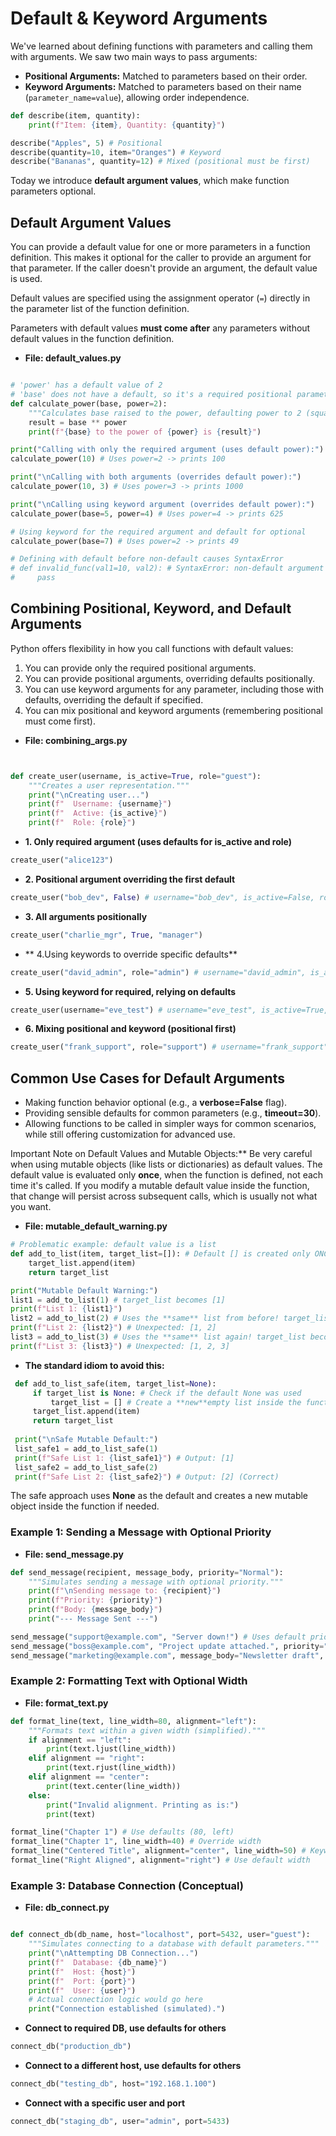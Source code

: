 # Default & Keyword Arguments

<section id="recap-positional-and-keyword-arguments"></section>

We've learned about defining functions with parameters and calling them with arguments. We saw two main ways to pass arguments:

*   **Positional Arguments:** Matched to parameters based on their order.
*   **Keyword Arguments:** Matched to parameters based on their name (`parameter_name=value`), allowing order independence.

```python
def describe(item, quantity):
    print(f"Item: {item}, Quantity: {quantity}")

describe("Apples", 5) # Positional
describe(quantity=10, item="Oranges") # Keyword
describe("Bananas", quantity=12) # Mixed (positional must be first)
```

Today we introduce **default argument values**, which make function parameters optional.

## Default Argument Values
<section id="default-argument-values"></section>

You can provide a default value for one or more parameters in a function definition. This makes it optional for the caller to provide an argument for that parameter. If the caller doesn't provide an argument, the default value is used.

Default values are specified using the assignment operator (`=`) directly in the parameter list of the function definition.

Parameters with default values **must come after** any parameters without default values in the function definition.


* **File: default_values.py**
```python

# 'power' has a default value of 2
# 'base' does not have a default, so it's a required positional parameter
def calculate_power(base, power=2):
    """Calculates base raised to the power, defaulting power to 2 (square)."""
    result = base ** power
    print(f"{base} to the power of {power} is {result}")

print("Calling with only the required argument (uses default power):")
calculate_power(10) # Uses power=2 -> prints 100

print("\nCalling with both arguments (overrides default power):")
calculate_power(10, 3) # Uses power=3 -> prints 1000

print("\nCalling using keyword argument (overrides default power):")
calculate_power(base=5, power=4) # Uses power=4 -> prints 625

# Using keyword for the required argument and default for optional
calculate_power(base=7) # Uses power=2 -> prints 49

# Defining with default before non-default causes SyntaxError
# def invalid_func(val1=10, val2): # SyntaxError: non-default argument follows default argument
#     pass
```

## Combining Positional, Keyword, and Default Arguments
<section id="combining-positional-keyword-and-default-arguments"></section>

Python offers flexibility in how you call functions with default values:

1. You can provide only the required positional arguments.
2. You can provide positional arguments, overriding defaults positionally.
3. You can use keyword arguments for any parameter, including those with defaults, overriding the default if specified.
4. You can mix positional and keyword arguments (remembering positional must come first).


* **File: combining_args.py**
```python


def create_user(username, is_active=True, role="guest"):
    """Creates a user representation."""
    print("\nCreating user...")
    print(f"  Username: {username}")
    print(f"  Active: {is_active}")
    print(f"  Role: {role}")
```
* **1. Only required argument (uses defaults for is_active and role)**
```python
create_user("alice123")
```
* **2. Positional argument overriding the first default**
```python
create_user("bob_dev", False) # username="bob_dev", is_active=False, role="guest"
```
* **3. All arguments positionally**
```python
create_user("charlie_mgr", True, "manager")
```
* ** 4.Using keywords to override specific defaults**
```python
create_user("david_admin", role="admin") # username="david_admin", is_active=True, role="admin"
```
* **5. Using keyword for required, relying on defaults**
```python
create_user(username="eve_test") # username="eve_test", is_active=True, role="guest"
```
* **6. Mixing positional and keyword (positional first)**
```python
create_user("frank_support", role="support") # username="frank_support", is_active=True, role="support"
```

## Common Use Cases for Default Arguments
<section id="common-use-cases-for-default-arguments"></section>

*   Making function behavior optional (e.g., a **verbose=False** flag).
*   Providing sensible defaults for common parameters (e.g., **timeout=30**).
*   Allowing functions to be called in simpler ways for common scenarios, while still offering customization for advanced use.

Important Note on Default Values and Mutable Objects:**
Be very careful when using mutable objects (like lists or dictionaries) as default values. The default value is evaluated only **once**, when the function is defined, not each time it's called. If you modify a mutable default value inside the function, that change will persist across subsequent calls, which is usually not what you want.

* **File: mutable_default_warning.py**
 ```python
 # Problematic example: default value is a list
 def add_to_list(item, target_list=[]): # Default [] is created only ONCE
     target_list.append(item)
     return target_list
 
 print("Mutable Default Warning:")
 list1 = add_to_list(1) # target_list becomes [1]
 print(f"List 1: {list1}")
 list2 = add_to_list(2) # Uses the **same** list from before! target_list becomes [1, 2]
 print(f"List 2: {list2}") # Unexpected: [1, 2]
 list3 = add_to_list(3) # Uses the **same** list again! target_list becomes [1, 2, 3]
 print(f"List 3: {list3}") # Unexpected: [1, 2, 3]
 ```
* **The standard idiom to avoid this:**
```python
 def add_to_list_safe(item, target_list=None):
     if target_list is None: # Check if the default None was used
         target_list = [] # Create a **new**empty list inside the function call
     target_list.append(item)
     return target_list
 
 print("\nSafe Mutable Default:")
 list_safe1 = add_to_list_safe(1)
 print(f"Safe List 1: {list_safe1}") # Output: [1]
 list_safe2 = add_to_list_safe(2)
 print(f"Safe List 2: {list_safe2}") # Output: [2] (Correct)
 ```
 The safe approach uses **None** as the default and creates a new mutable object inside the function if needed.

### Example 1: Sending a Message with Optional Priority
<section id="example-1-sending-a-message-with-optional-priority"></section>

* **File: send_message.py**
```python
def send_message(recipient, message_body, priority="Normal"):
    """Simulates sending a message with optional priority."""
    print(f"\nSending message to: {recipient}")
    print(f"Priority: {priority}")
    print(f"Body: {message_body}")
    print("--- Message Sent ---")

send_message("support@example.com", "Server down!") # Uses default priority
send_message("boss@example.com", "Project update attached.", priority="High") # Override priority
send_message("marketing@example.com", message_body="Newsletter draft", priority="Low") # Using keyword
```

### Example 2: Formatting Text with Optional Width
<section id="example-2-formatting-text-with-optional-width"></section>


* **File: format_text.py**
```python
def format_line(text, line_width=80, alignment="left"):
    """Formats text within a given width (simplified)."""
    if alignment == "left":
        print(text.ljust(line_width))
    elif alignment == "right":
        print(text.rjust(line_width))
    elif alignment == "center":
        print(text.center(line_width))
    else:
        print("Invalid alignment. Printing as is:")
        print(text)

format_line("Chapter 1") # Use defaults (80, left)
format_line("Chapter 1", line_width=40) # Override width
format_line("Centered Title", alignment="center", line_width=50) # Keywords for clarity
format_line("Right Aligned", alignment="right") # Use default width
```

### Example 3: Database Connection (Conceptual)
<section id="example-3-database-connection-conceptual"></section>


* **File: db_connect.py**
```python

def connect_db(db_name, host="localhost", port=5432, user="guest"):
    """Simulates connecting to a database with default parameters."""
    print("\nAttempting DB Connection...")
    print(f"  Database: {db_name}")
    print(f"  Host: {host}")
    print(f"  Port: {port}")
    print(f"  User: {user}")
    # Actual connection logic would go here
    print("Connection established (simulated).")
```
* **Connect to required DB, use defaults for others**
```python
connect_db("production_db")
```
* **Connect to a different host, use defaults for others**
```python
connect_db("testing_db", host="192.168.1.100")
```
* **Connect with a specific user and port**
```python
connect_db("staging_db", user="admin", port=5433)
```



<section id="Quiz-time"></section>

<Quiz questions={pythonQuiz} />

